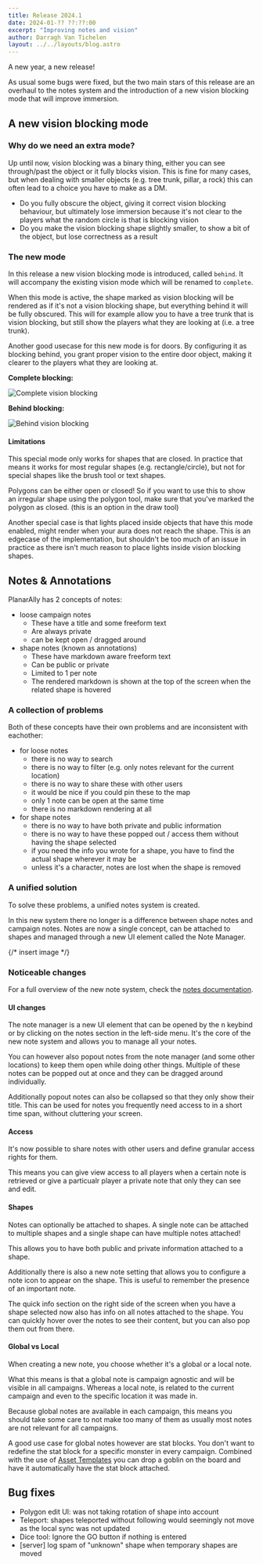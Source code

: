 ```yaml
---
title: Release 2024.1
date: 2024-01-?? ??:??:00
excerpt: "Improving notes and vision"
author: Darragh Van Tichelen
layout: ../../layouts/blog.astro
---
```


A new year, a new release!

As usual some bugs were fixed, but the two main stars of this release are an overhaul to the notes system and
the introduction of a new vision blocking mode that will improve immersion.

## A new vision blocking mode

### Why do we need an extra mode?

Up until now, vision blocking was a binary thing, either you can see through/past the object or it fully blocks vision.
This is fine for many cases, but when dealing with smaller objects (e.g. tree trunk, pillar, a rock)
this can often lead to a choice you have to make as a DM.

- Do you fully obscure the object, giving it correct vision blocking behaviour,
but ultimately lose immersion because it's not clear to the players what the random circle is that is blocking vision
- Do you make the vision blocking shape slightly smaller, to show a bit of the object, but lose correctness as a result

### The new mode

In this release a new vision blocking mode is introduced, called `behind`.
It will accompany the existing vision mode which will be renamed to `complete`.

When this mode is active, the shape marked as vision blocking will be rendered as if it's not a vision blocking shape,
but everything behind it will be fully obscured.
This will for example allow you to have a tree trunk that is vision blocking,
but still show the players what they are looking at (i.e. a tree trunk).

Another good usecase for this new mode is for doors.
By configuring it as blocking behind, you grant proper vision to the entire door object,
making it clearer to the players what they are looking at.

**Complete blocking:**

![Complete vision blocking](./2024.1/vision-complete.png)

**Behind blocking:**

![Behind vision blocking](./2024.1/vision-behind.png)

#### Limitations

This special mode only works for shapes that are closed.
In practice that means it works for most regular shapes (e.g. rectangle/circle),
but not for special shapes like the brush tool or text shapes.

Polygons can be either open or closed!
So if you want to use this to show an irregular shape using the polygon tool,
make sure that you've marked the polygon as closed.
(this is an option in the draw tool)

Another special case is that lights placed inside objects that have this mode enabled,
might render when your aura does not reach the shape.
This is an edgecase of the implementation, but shouldn't be too much of an issue in practice
as there isn't much reason to place lights inside vision blocking shapes.

## Notes & Annotations

PlanarAlly has 2 concepts of notes:
- loose campaign notes
  - These have a title and some freeform text
  - Are always private
  - can be kept open / dragged around
- shape notes (known as annotations)
  - These have markdown aware freeform text
  - Can be public or private
  - Limited to 1 per note
  - The rendered markdown is shown at the top of the screen when the related shape is hovered

### A collection of problems

Both of these concepts have their own problems and are inconsistent with eachother:

- for loose notes
  - there is no way to search
  - there is no way to filter (e.g. only notes relevant for the current location)
  - there is no way to share these with other users
  - it would be nice if you could pin these to the map
  - only 1 note can be open at the same time
  - there is no markdown rendering at all
- for shape notes
  - there is no way to have both private and public information
  - there is no way to have these popped out / access them without having the shape selected
  - if you need the info you wrote for a shape, you have to find the actual shape wherever it may be
  - unless it's a character, notes are lost when the shape is removed


### A unified solution

To solve these problems, a unified notes system is created.

In this new system there no longer is a difference between shape notes and campaign notes.
Notes are now a single concept, can be attached to shapes and managed through a new UI element called the Note Manager.

{/* insert image */}

### Noticeable changes

For a full overview of the new note system, check the [notes documentation](/docs/game/notes/).

#### UI changes

The note manager is a new UI element that can be opened by the <kbd>n</kbd> keybind or by clicking on the notes section in the left-side menu.
It's the core of the new note system and allows you to manage all your notes.

You can however also popout notes from the note manager (and some other locations) to keep them open while doing other things.
Multiple of these notes can be popped out at once and they can be dragged around individually.

Additionally popout notes can also be collapsed so that they only show their title.
This can be used for notes you frequently need access to in a short time span, without cluttering your screen.

#### Access

It's now possible to share notes with other users and define granular access rights for them.

This means you can give view access to all players when a certain note is retrieved or give a particualr player a private note that only they can see and edit.

#### Shapes

Notes can optionally be attached to shapes.
A single note can be attached to multiple shapes and a single shape can have multiple notes attached!

This allows you to have both public and private information attached to a shape.

Additionally there is also a new note setting that allows you to configure a note icon to appear on the shape.
This is useful to remember the presence of an important note.

The quick info section on the right side of the screen when you have a shape selected now also has info on all notes attached to the shape.
You can quickly hover over the notes to see their content, but you can also pop them out from there.

#### Global vs Local

When creating a new note, you choose whether it's a global or a local note.

What this means is that a global note is campaign agnostic and will be visible in all campaigns.
Whereas a local note, is related to the current campaign and even to the specific location it was made in.

Because global notes are available in each campaign,
this means you should take some care to not make too many of them as usually most notes are not relevant for all campaigns.

A good use case for global notes however are stat blocks. You don't want to redefine the stat block for a specific monster in every campaign.
Combined with the use of [Asset Templates](/docs/dm/assets/#templates) you can drop a goblin on the board and have it automatically have the stat block attached.

## Bug fixes

-   Polygon edit UI: was not taking rotation of shape into account
-   Teleport: shapes teleported without following would seemingly not move as the local sync was not updated
-   Dice tool: Ignore the GO button if nothing is entered
-   \[server\] log spam of "unknown" shape when temporary shapes are moved